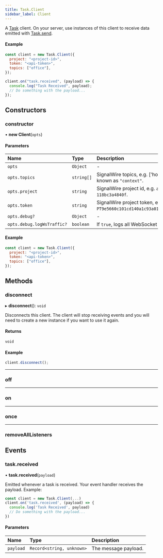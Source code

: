 ```yaml
---
title: Task.Client
sidebar_label: Client
---
```



A [Task](./index.mdx) client. On your server, use instances of this client to receive data emitted with [Task.send](./index.mdx#send).

#### Example

```javascript
const client = new Task.Client({
  project: "<project-id>",
  token: "<api-token>",
  topics: ["office"],
});

client.on("task.received", (payload) => {
  console.log("Task Received", payload);
  // Do something with the payload...
});
```

## Constructors

### constructor

• **new Client**(`opts`)

#### Parameters

| Name                       | Type       | Description                                                                          |
|:---------------------------|:-----------|:-------------------------------------------------------------------------------------|
| `opts`                     | `Object`   | -                                                                                    |
| `opts.topics`              | `string[]` | SignalWire topics, e.g. ['home', 'office']. Previously known as `"context"`.         |
| `opts.project`             | `string`   | SignalWire project id, e.g. `a10d8a9f-2166-4e82-56ff-118bc3a4840f`.                  |
| `opts.token`               | `string`   | SignalWire project token, e.g. `PT9e5660c101cd140a1c93a0197640a369cf5f16975a0079c9`. |
| `opts.debug?`              | `Object`   | -                                                                                    |
| `opts.debug.logWsTraffic?` | `boolean`  | If `true`, logs all WebSocket traffic. Default is `false`.                           |


#### Example

```js
const client = new Task.Client({
  project: "<project-id>",
  token: "<api-token>",
  topics: ["office"],
});
```

## Methods

### disconnect

▸ **disconnect**(): `void`

Disconnects this client. The client will stop receiving events and you will need to create a new instance if you want to use it again.

#### Returns

`void`

#### Example

```js
client.disconnect();
```

---

### off

<MethodOff />

---

### on

<MethodOn />

---

### once

<MethodOnce />

---

### removeAllListeners

<MethodRemoveAllListeners />

## Events

### task.received

• **task.received**(`payload`)

Emitted whenever a task is received. Your event handler receives the payload. Example:

```javascript
const client = new Task.Client(...)
client.on('task.received', (payload) => {
  console.log('Task Received', payload)
  // Do something with the payload...
})
```

#### Parameters

| Name      | Type                      | Description          |
|:----------|:--------------------------|:---------------------|
| `payload` | `Record<string, unknown>` | The message payload. |
